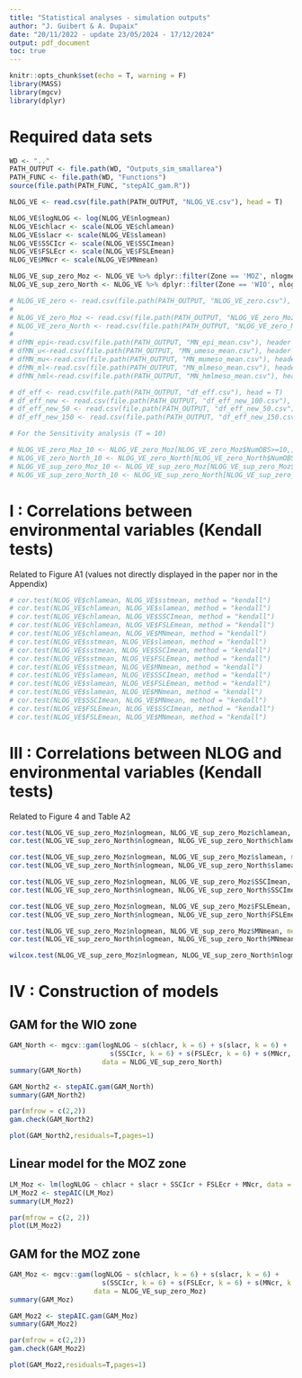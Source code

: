 ```yaml
---
title: "Statistical analyses - simulation outputs"
author: "J. Guibert & A. Dupaix"
date: "20/11/2022 - update 23/05/2024 - 17/12/2024"
output: pdf_document
toc: true
---
```

```r
knitr::opts_chunk$set(echo = T, warning = F) 
library(MASS)
library(mgcv)
library(dplyr)
```

\newpage

# Required data sets

```r
WD <- ".."
PATH_OUTPUT <- file.path(WD, "Outputs_sim_smallarea")
PATH_FUNC <- file.path(WD, "Functions")
source(file.path(PATH_FUNC, "stepAIC_gam.R"))

NLOG_VE <- read.csv(file.path(PATH_OUTPUT, "NLOG_VE.csv"), head = T)

NLOG_VE$logNLOG <- log(NLOG_VE$nlogmean)
NLOG_VE$chlacr <- scale(NLOG_VE$chlamean)
NLOG_VE$slacr <- scale(NLOG_VE$slamean)
NLOG_VE$SSCIcr <- scale(NLOG_VE$SSCImean)
NLOG_VE$FSLEcr <- scale(NLOG_VE$FSLEmean)
NLOG_VE$MNcr <- scale(NLOG_VE$MNmean)

NLOG_VE_sup_zero_Moz <- NLOG_VE %>% dplyr::filter(Zone == 'MOZ', nlogmean > 0)
NLOG_VE_sup_zero_North <- NLOG_VE %>% dplyr::filter(Zone == 'WIO', nlogmean > 0)

# NLOG_VE_zero <- read.csv(file.path(PATH_OUTPUT, "NLOG_VE_zero.csv"), head = T)
# 
# NLOG_VE_zero_Moz <- read.csv(file.path(PATH_OUTPUT, "NLOG_VE_zero_Moz.csv"), head = T)
# NLOG_VE_zero_North <- read.csv(file.path(PATH_OUTPUT, "NLOG_VE_zero_North.csv"), head = T)
# 
# dfMN_epi<-read.csv(file.path(PATH_OUTPUT, "MN_epi_mean.csv"), header = T)
# dfMN_u<-read.csv(file.path(PATH_OUTPUT, "MN_umeso_mean.csv"), header = T)
# dfMN_mu<-read.csv(file.path(PATH_OUTPUT, "MN_mumeso_mean.csv"), header = T)
# dfMN_ml<-read.csv(file.path(PATH_OUTPUT, "MN_mlmeso_mean.csv"), header = T)
# dfMN_hml<-read.csv(file.path(PATH_OUTPUT, "MN_hmlmeso_mean.csv"), header = T)

# df_eff <- read.csv(file.path(PATH_OUTPUT, "df_eff.csv"), head = T)
# df_eff_new <- read.csv(file.path(PATH_OUTPUT, "df_eff_new_100.csv"), head = T)
# df_eff_new_50 <- read.csv(file.path(PATH_OUTPUT, "df_eff_new_50.csv"), head = T)
# df_eff_new_150 <- read.csv(file.path(PATH_OUTPUT, "df_eff_new_150.csv"), head = T)

# For the Sensitivity analysis (T = 10)

# NLOG_VE_zero_Moz_10 <- NLOG_VE_zero_Moz[NLOG_VE_zero_Moz$NumOBS>=10,]
# NLOG_VE_zero_North_10 <- NLOG_VE_zero_North[NLOG_VE_zero_North$NumOBS>=10,]
# NLOG_VE_sup_zero_Moz_10 <- NLOG_VE_sup_zero_Moz[NLOG_VE_sup_zero_Moz$NumOBS>=10,]
# NLOG_VE_sup_zero_North_10 <- NLOG_VE_sup_zero_North[NLOG_VE_sup_zero_North$NumOBS>=10,]
```

# I : Correlations between environmental variables (Kendall tests)

Related to Figure A1 (values not directly displayed in the paper nor in the Appendix)

```r
# cor.test(NLOG_VE$chlamean, NLOG_VE$sstmean, method = "kendall")
# cor.test(NLOG_VE$chlamean, NLOG_VE$slamean, method = "kendall")
# cor.test(NLOG_VE$chlamean, NLOG_VE$SSCImean, method = "kendall")
# cor.test(NLOG_VE$chlamean, NLOG_VE$FSLEmean, method = "kendall")
# cor.test(NLOG_VE$chlamean, NLOG_VE$MNmean, method = "kendall")
# cor.test(NLOG_VE$sstmean, NLOG_VE$slamean, method = "kendall")
# cor.test(NLOG_VE$sstmean, NLOG_VE$SSCImean, method = "kendall")
# cor.test(NLOG_VE$sstmean, NLOG_VE$FSLEmean, method = "kendall")
# cor.test(NLOG_VE$sstmean, NLOG_VE$MNmean, method = "kendall")
# cor.test(NLOG_VE$slamean, NLOG_VE$SSCImean, method = "kendall")
# cor.test(NLOG_VE$slamean, NLOG_VE$FSLEmean, method = "kendall")
# cor.test(NLOG_VE$slamean, NLOG_VE$MNmean, method = "kendall")
# cor.test(NLOG_VE$SSCImean, NLOG_VE$MNmean, method = "kendall")
# cor.test(NLOG_VE$FSLEmean, NLOG_VE$SSCImean, method = "kendall")
# cor.test(NLOG_VE$FSLEmean, NLOG_VE$MNmean, method = "kendall")
```

# III : Correlations between NLOG and environmental variables (Kendall tests)

Related to Figure 4 and Table A2

```r
cor.test(NLOG_VE_sup_zero_Moz$nlogmean, NLOG_VE_sup_zero_Moz$chlamean, method = "kendall")
cor.test(NLOG_VE_sup_zero_North$nlogmean, NLOG_VE_sup_zero_North$chlamean, method = "kendall")

cor.test(NLOG_VE_sup_zero_Moz$nlogmean, NLOG_VE_sup_zero_Moz$slamean, method = "kendall")
cor.test(NLOG_VE_sup_zero_North$nlogmean, NLOG_VE_sup_zero_North$slamean, method = "kendall")

cor.test(NLOG_VE_sup_zero_Moz$nlogmean, NLOG_VE_sup_zero_Moz$SSCImean, method = "kendall")
cor.test(NLOG_VE_sup_zero_North$nlogmean, NLOG_VE_sup_zero_North$SSCImean, method = "kendall")

cor.test(NLOG_VE_sup_zero_Moz$nlogmean, NLOG_VE_sup_zero_Moz$FSLEmean, method = "kendall")
cor.test(NLOG_VE_sup_zero_North$nlogmean, NLOG_VE_sup_zero_North$FSLEmean, method = "kendall")

cor.test(NLOG_VE_sup_zero_Moz$nlogmean, NLOG_VE_sup_zero_Moz$MNmean, method = "kendall")
cor.test(NLOG_VE_sup_zero_North$nlogmean, NLOG_VE_sup_zero_North$MNmean, method = "kendall")

wilcox.test(NLOG_VE_sup_zero_Moz$nlogmean, NLOG_VE_sup_zero_North$nlogmean)
```

# IV : Construction of models
## GAM for the WIO zone

```r
GAM_North <- mgcv::gam(logNLOG ~ s(chlacr, k = 6) + s(slacr, k = 6) +
                         s(SSCIcr, k = 6) + s(FSLEcr, k = 6) + s(MNcr, k = 6),
                       data = NLOG_VE_sup_zero_North)
summary(GAM_North)

GAM_North2 <- stepAIC.gam(GAM_North)
summary(GAM_North2)

par(mfrow = c(2,2))
gam.check(GAM_North2)

plot(GAM_North2,residuals=T,pages=1)
```

## Linear model for the MOZ zone

```r
LM_Moz <- lm(logNLOG ~ chlacr + slacr + SSCIcr + FSLEcr + MNcr, data = NLOG_VE_sup_zero_Moz)
LM_Moz2 <- stepAIC(LM_Moz)
summary(LM_Moz2)

par(mfrow = c(2, 2))
plot(LM_Moz2)
```

## GAM for the MOZ zone

```r
GAM_Moz <- mgcv::gam(logNLOG ~ s(chlacr, k = 6) + s(slacr, k = 6) +
                       s(SSCIcr, k = 6) + s(FSLEcr, k = 6) + s(MNcr, k = 6),
                     data = NLOG_VE_sup_zero_Moz)
summary(GAM_Moz)

GAM_Moz2 <- stepAIC.gam(GAM_Moz)
summary(GAM_Moz2)

par(mfrow = c(2,2))
gam.check(GAM_Moz2)

plot(GAM_Moz2,residuals=T,pages=1)
```

